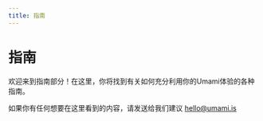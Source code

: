```yaml
---
title: 指南
---
```


# 指南

欢迎来到指南部分！在这里，你将找到有关如何充分利用你的Umami体验的各种指南。

如果你有任何想要在这里看到的内容，请发送给我们建议 [hello@umami.is](mailto:hello.umami.is)

